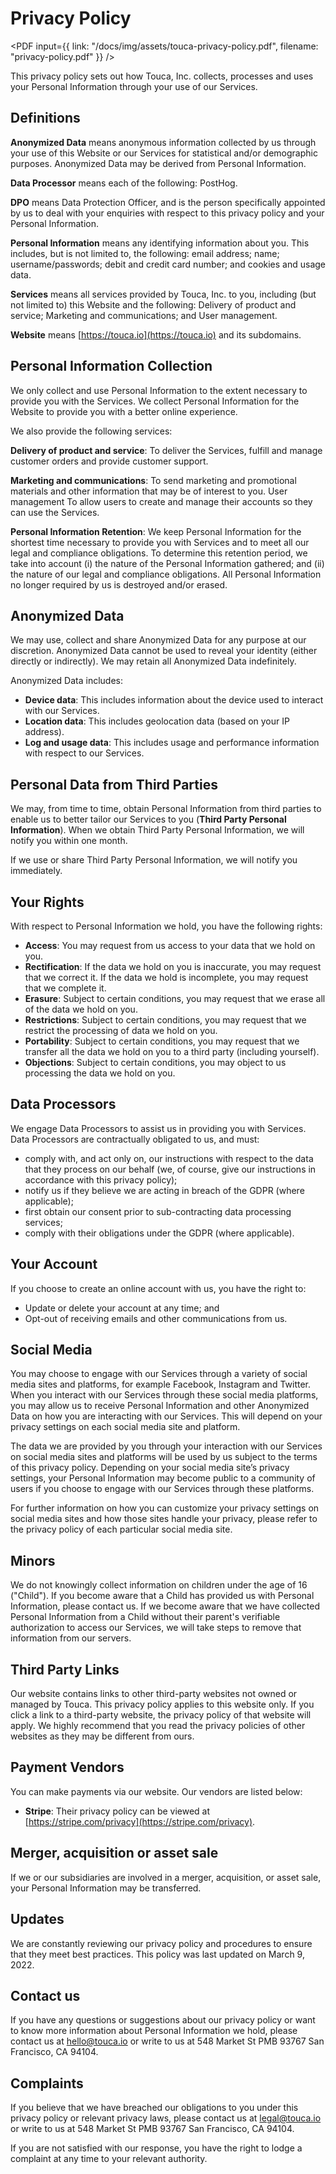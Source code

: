 
# Privacy Policy

<PDF
  input={{
    link: "/docs/img/assets/touca-privacy-policy.pdf",
    filename: "privacy-policy.pdf"
  }}
/>

This privacy policy sets out how Touca, Inc. collects, processes and uses your
Personal Information through your use of our Services.

## Definitions

**Anonymized Data** means anonymous information collected by us through your use
of this Website or our Services for statistical and/or demographic purposes.
Anonymized Data may be derived from Personal Information.

**Data Processor** means each of the following: PostHog.

**DPO** means Data Protection Officer, and is the person specifically appointed
by us to deal with your enquiries with respect to this privacy policy and your
Personal Information.

**Personal Information** means any identifying information about you. This
includes, but is not limited to, the following: email address; name;
username/passwords; debit and credit card number; and cookies and usage data.

**Services** means all services provided by Touca, Inc. to you, including \(but
not limited to\) this Website and the following: Delivery of product and
service; Marketing and communications; and User management.

**Website** means [https://touca.io](https://touca.io) and its subdomains.

## Personal Information Collection

We only collect and use Personal Information to the extent necessary to provide
you with the Services. We collect Personal Information for the Website to
provide you with a better online experience.

We also provide the following services:

**Delivery of product and service**: To deliver the Services, fulfill and manage
customer orders and provide customer support.

**Marketing and communications**: To send marketing and promotional materials
and other information that may be of interest to you. User management To allow
users to create and manage their accounts so they can use the Services.

**Personal Information Retention**: We keep Personal Information for the
shortest time necessary to provide you with Services and to meet all our legal
and compliance obligations. To determine this retention period, we take into
account \(i\) the nature of the Personal Information gathered; and \(ii\) the
nature of our legal and compliance obligations. All Personal Information no
longer required by us is destroyed and/or erased.

## Anonymized Data

We may use, collect and share Anonymized Data for any purpose at our discretion.
Anonymized Data cannot be used to reveal your identity \(either directly or
indirectly\). We may retain all Anonymized Data indefinitely.

Anonymized Data includes:

- **Device data**: This includes information about the device used to interact
  with our Services.
- **Location data**: This includes geolocation data \(based on your IP
  address\).
- **Log and usage data**: This includes usage and performance information with
  respect to our Services.

## Personal Data from Third Parties

We may, from time to time, obtain Personal Information from third parties to
enable us to better tailor our Services to you \(**Third Party Personal
Information**\). When we obtain Third Party Personal Information, we will notify
you within one month.

If we use or share Third Party Personal Information, we will notify you
immediately.

## Your Rights

With respect to Personal Information we hold, you have the following rights:

- **Access**: You may request from us access to your data that we hold on you.
- **Rectification**: If the data we hold on you is inaccurate, you may request
  that we correct it. If the data we hold is incomplete, you may request that we
  complete it.
- **Erasure**: Subject to certain conditions, you may request that we erase all
  of the data we hold on you.
- **Restrictions**: Subject to certain conditions, you may request that we
  restrict the processing of data we hold on you.
- **Portability**: Subject to certain conditions, you may request that we
  transfer all the data we hold on you to a third party \(including yourself\).
- **Objections**: Subject to certain conditions, you may object to us processing
  the data we hold on you.

## Data Processors

We engage Data Processors to assist us in providing you with Services. Data
Processors are contractually obligated to us, and must:

- comply with, and act only on, our instructions with respect to the data that
  they process on our behalf \(we, of course, give our instructions in
  accordance with this privacy policy\);
- notify us if they believe we are acting in breach of the GDPR \(where
  applicable\);
- first obtain our consent prior to sub-contracting data processing services;
- comply with their obligations under the GDPR (where applicable).

## Your Account

If you choose to create an online account with us, you have the right to:

- Update or delete your account at any time; and
- Opt-out of receiving emails and other communications from us.

## Social Media

You may choose to engage with our Services through a variety of social media
sites and platforms, for example Facebook, Instagram and Twitter. When you
interact with our Services through these social media platforms, you may allow
us to receive Personal Information and other Anonymized Data on how you are
interacting with our Services. This will depend on your privacy settings on each
social media site and platform.

The data we are provided by you through your interaction with our Services on
social media sites and platforms will be used by us subject to the terms of this
privacy policy. Depending on your social media site’s privacy settings, your
Personal Information may become public to a community of users if you choose to
engage with our Services through these platforms.

For further information on how you can customize your privacy settings on social
media sites and how those sites handle your privacy, please refer to the privacy
policy of each particular social media site.

## Minors

We do not knowingly collect information on children under the age of 16
\("Child"\). If you become aware that a Child has provided us with Personal
Information, please contact us. If we become aware that we have collected
Personal Information from a Child without their parent's verifiable
authorization to access our Services, we will take steps to remove that
information from our servers.

## Third Party Links

Our website contains links to other third-party websites not owned or managed by
Touca. This privacy policy applies to this website only. If you click a link to
a third-party website, the privacy policy of that website will apply. We highly
recommend that you read the privacy policies of other websites as they may be
different from ours.

## Payment Vendors

You can make payments via our website. Our vendors are listed below:

- **Stripe**: Their privacy policy can be viewed at
  [https://stripe.com/privacy](https://stripe.com/privacy).

## Merger, acquisition or asset sale

If we or our subsidiaries are involved in a merger, acquisition, or asset sale,
your Personal Information may be transferred.

## Updates

We are constantly reviewing our privacy policy and procedures to ensure that
they meet best practices. This policy was last updated on March 9, 2022.

## Contact us

If you have any questions or suggestions about our privacy policy or want to
know more information about Personal Information we hold, please contact us at
hello@touca.io or write to us at 548 Market St PMB 93767 San Francisco,
CA 94104.

## Complaints

If you believe that we have breached our obligations to you under this privacy
policy or relevant privacy laws, please contact us at legal@touca.io or write to
us at 548 Market St PMB 93767 San Francisco, CA 94104.

If you are not satisfied with our response, you have the right to lodge a
complaint at any time to your relevant authority.
